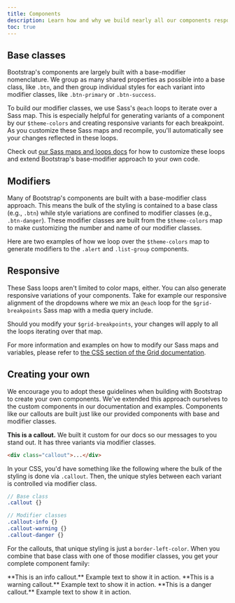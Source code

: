 ```yaml
---
title: Components
description: Learn how and why we build nearly all our components responsively and with base and modifier classes.
toc: true
---
```


## Base classes

Bootstrap's components are largely built with a base-modifier nomenclature. We group as many shared properties as possible into a base class, like `.btn`, and then group individual styles for each variant into modifier classes, like `.btn-primary` or `.btn-success`.

To build our modifier classes, we use Sass's `@each` loops to iterate over a Sass map. This is especially helpful for generating variants of a component by our `$theme-colors` and creating responsive variants for each breakpoint. As you customize these Sass maps and recompile, you'll automatically see your changes reflected in these loops.

Check out [our Sass maps and loops docs]([[docsref:/customize/sass#maps-and-loops]]) for how to customize these loops and extend Bootstrap's base-modifier approach to your own code.

## Modifiers

Many of Bootstrap's components are built with a base-modifier class approach. This means the bulk of the styling is contained to a base class (e.g., `.btn`) while style variations are confined to modifier classes (e.g., `.btn-danger`). These modifier classes are built from the `$theme-colors` map to make customizing the number and name of our modifier classes.

Here are two examples of how we loop over the `$theme-colors` map to generate modifiers to the `.alert` and `.list-group` components.

<ScssDocs name="alert-modifiers" file="scss/_alert.scss" />

<ScssDocs name="list-group-modifiers" file="scss/_list-group.scss" />

## Responsive

These Sass loops aren't limited to color maps, either. You can also generate responsive variations of your components. Take for example our responsive alignment of the dropdowns where we mix an `@each` loop for the `$grid-breakpoints` Sass map with a media query include.

<ScssDocs name="responsive-breakpoints" file="scss/_dropdown.scss" />

Should you modify your `$grid-breakpoints`, your changes will apply to all the loops iterating over that map.

<ScssDocs name="grid-breakpoints" file="scss/_variables.scss" />

For more information and examples on how to modify our Sass maps and variables, please refer to [the CSS section of the Grid documentation]([[docsref:/layout/grid#css]]).

## Creating your own

We encourage you to adopt these guidelines when building with Bootstrap to create your own components. We've extended this approach ourselves to the custom components in our documentation and examples. Components like our callouts are built just like our provided components with base and modifier classes.

<div class="bd-example">
  <div class="bd-callout my-0">
    <strong>This is a callout.</strong> We built it custom for our docs so our messages to you stand out. It has three variants via modifier classes.
  </div>
</div>

```html
<div class="callout">...</div>
```

In your CSS, you'd have something like the following where the bulk of the styling is done via `.callout`. Then, the unique styles between each variant is controlled via modifier class.

```scss
// Base class
.callout {}

// Modifier classes
.callout-info {}
.callout-warning {}
.callout-danger {}
```

For the callouts, that unique styling is just a `border-left-color`. When you combine that base class with one of those modifier classes, you get your complete component family:

<Callout>
**This is an info callout.** Example text to show it in action.
</Callout>

<Callout type="warning">
**This is a warning callout.** Example text to show it in action.
</Callout>

<Callout type="danger">
**This is a danger callout.** Example text to show it in action.
</Callout>

